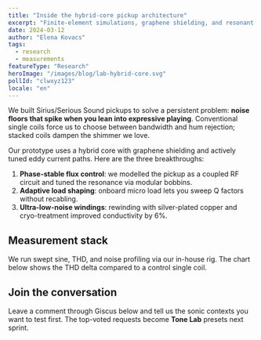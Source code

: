 ```yaml
---
title: "Inside the hybrid-core pickup architecture"
excerpt: "Finite-element simulations, graphene shielding, and resonant tuning for sub-2dB hum differentials."
date: 2024-03-12
author: "Elena Kovacs"
tags:
  - research
  - measurements
featureType: "Research"
heroImage: "/images/blog/lab-hybrid-core.svg"
pollId: "clwxyz123"
locale: "en"
---
```



<BlogImage src="/images/blog/lab-hybrid-core.svg" alt="Hybrid core disassembled" caption="Disassembled prototype with hybrid ferrite core." />

We built Sirius/Serious Sound pickups to solve a persistent problem: **noise floors that spike when you lean into expressive playing**. Conventional single coils force us to choose between bandwidth and hum rejection; stacked coils dampen the shimmer we love.

Our prototype uses a hybrid core with graphene shielding and actively tuned eddy current paths. Here are the three breakthroughs:

1. **Phase-stable flux control**: we modelled the pickup as a coupled RF circuit and tuned the resonance via modular bobbins.
2. **Adaptive load shaping**: onboard micro load lets you sweep Q factors without recabling.
3. **Ultra-low-noise windings**: rewinding with silver-plated copper and cryo-treatment improved conductivity by 6%.

## Measurement stack

We run swept sine, THD, and noise profiling via our in-house rig. The chart below shows the THD delta compared to a control single coil.

<FormbricksSurvey surveyId="clwxyz123" mode="inline" />

## Join the conversation

Leave a comment through Giscus below and tell us the sonic contexts you want to test first. The top-voted requests become **Tone Lab** presets next sprint.
